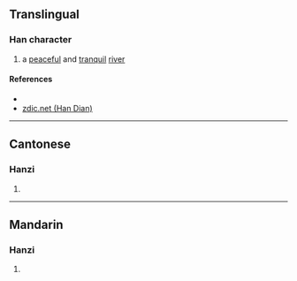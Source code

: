 {{character info/new}}
==Translingual==

===Han character===
{{Han char|rn=85|rad=水|as=11|sn=14|four=33147|canj=EJYE|ids=⿰氵寂}}

# a [[peaceful]] and [[tranquil]] [[river]]

====References====
* {{Han ref|kx=0644.240|dkj=18104|dj=1053.020|hdz=31731.010|uh=6F03|ud=28419|bh=E26F|bd=57967}}
* [http://www.zdic.net/z/1d/js/6F03.htm zdic.net (Han Dian)]

----

==Cantonese==

===Hanzi===
{{yue-hanzi|jyut=[[zik6]]|y=jik6}}

# {{defn|lang=yue|sort=水11}}

----

==Mandarin==

===Hanzi===
{{cmn-hanzi|pin=[[jí]] ([[ji2]])|wg=chi<sup>2</sup>}}

# {{defn|lang=cmn|sort=水11}}